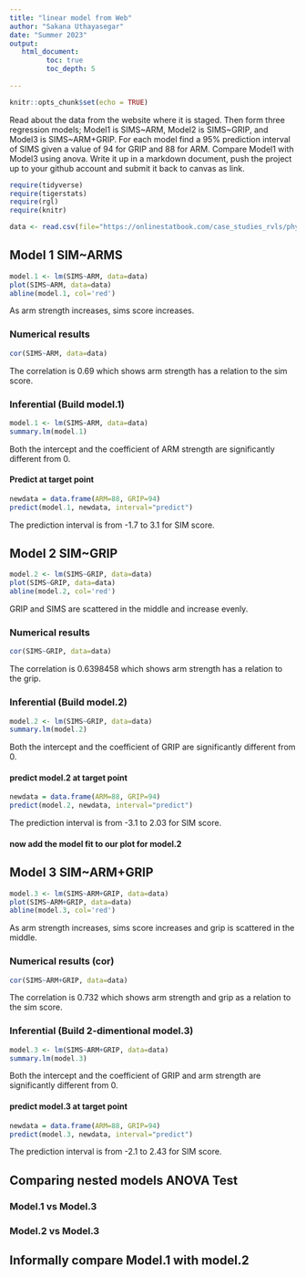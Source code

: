```yaml
---
title: "linear model from Web"
author: "Sakana Uthayasegar"
date: "Summer 2023"
output:
   html_document:
         toc: true
         toc_depth: 5
        
---
```


```r
knitr::opts_chunk$set(echo = TRUE)
```

Read about the data from the website where it is staged.  Then form three regression models; Model1 is SIMS~ARM, Model2 is SIMS~GRIP, and Model3 is SIMS~ARM+GRIP. For each model find a 95% prediction interval of SIMS given a value of 94  for GRIP and 88 for ARM. Compare Model1 with Model3 using anova. Write it up in a markdown document, push the project up to your github account and submit it back to canvas as link. 

 


```r
require(tidyverse)
require(tigerstats)
require(rgl)
require(knitr)

```

```r
data <- read.csv(file="https://onlinestatbook.com/case_studies_rvls/physical_strength/data.txt",sep="",header=TRUE)  

```

## Model 1 SIM~ARMS

```r
model.1 <- lm(SIMS~ARM, data=data)
plot(SIMS~ARM, data=data)
abline(model.1, col='red')
```
As arm strength increases, sims score increases.

### Numerical results

```r
cor(SIMS~ARM, data=data)
```
The correlation is 0.69 which shows arm strength has a relation to the sim score.


### Inferential  (Build model.1)

```r
model.1 <- lm(SIMS~ARM, data=data)
summary.lm(model.1)
```
Both the intercept and the coefficient of ARM strength are significantly different from 0.


#### Predict at target point

```r
newdata = data.frame(ARM=88, GRIP=94)
predict(model.1, newdata, interval="predict")
```
The prediction interval is from -1.7 to 3.1 for SIM score.

  

## Model 2 SIM~GRIP

```r
model.2 <- lm(SIMS~GRIP, data=data)
plot(SIMS~GRIP, data=data)
abline(model.2, col='red')
```
GRIP and SIMS are scattered in the middle and increase evenly. 



### Numerical results 

```r
cor(SIMS~GRIP, data=data)
```
The correlation is 0.6398458 which shows arm strength has a relation to the grip.

### Inferential  (Build model.2)

```r
model.2 <- lm(SIMS~GRIP, data=data)
summary.lm(model.2)
```
Both the intercept and the coefficient of GRIP are significantly different from 0.
  
#### predict model.2 at target point

```r
newdata = data.frame(ARM=88, GRIP=94)
predict(model.2, newdata, interval="predict")
```
The prediction interval is from -3.1 to 2.03 for SIM score.

#### now add the model fit to our plot for model.2
  
  


## Model 3 SIM~ARM+GRIP

```r
model.3 <- lm(SIMS~ARM+GRIP, data=data)
plot(SIMS~ARM+GRIP, data=data)
abline(model.3, col='red')
```
As arm strength increases, sims score increases and grip is scattered in the middle.

### Numerical results (cor)

```r
cor(SIMS~ARM+GRIP, data=data)
```
 The correlation is 0.732 which shows arm strength and grip as a relation to the sim score.
 
### Inferential  (Build 2-dimentional model.3)

```r
model.3 <- lm(SIMS~ARM+GRIP, data=data)
summary.lm(model.3)
```
Both the intercept and the coefficient of GRIP and arm strength are significantly different from 0.

#### predict model.3 at target point

```r
newdata = data.frame(ARM=88, GRIP=94)
predict(model.3, newdata, interval="predict")
```
The prediction interval is from -2.1 to 2.43 for SIM score.

## Comparing nested models ANOVA Test

### Model.1 vs Model.3
### Model.2 vs Model.3

## Informally compare Model.1 with model.2

